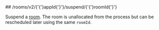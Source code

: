 
<MethodPill method="post" />
## /rooms/v2/{'{'}appId{'}'}/suspend/{'{'}roomId{'}'}

Suspend a [room](https://hathora.dev/docs/concepts/hathora-entities#room). The room is unallocated from the process but can be rescheduled later using the same `roomId`.